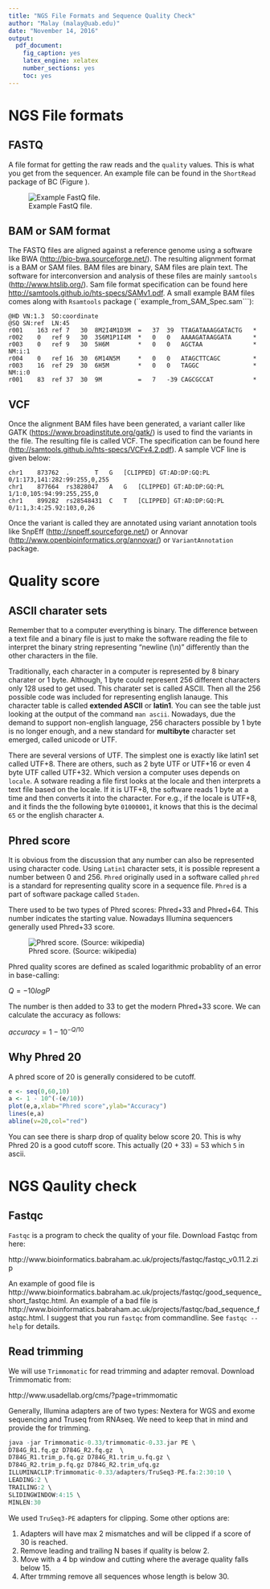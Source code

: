```yaml
---
title: "NGS File Formats and Sequence Quality Check"
author: "Malay (malay@uab.edu)"
date: "November 14, 2016"
output:
  pdf_document:
    fig_caption: yes
    latex_engine: xelatex
    number_sections: yes
    toc: yes
---
```


# NGS File formats

## FASTQ
A file format for getting the raw reads and the `quality` values. This is what you get from the sequencer. An example file can be found in the `ShortRead` package of BC (Figure \ref{fastq}). 

![Example FastQ file.\label{fastq}](figures/fastaq.png)

## BAM or SAM format
The FASTQ files are aligned against a reference genome using a software like BWA (<http://bio-bwa.sourceforge.net/>). The resulting alignment format is a BAM or SAM files. BAM files are binary, SAM files are plain text. The software for interconversion and analysis of these files are mainly `samtools` (<http://www.htslib.org/>). Sam file format specification can be found here <http://samtools.github.io/hts-specs/SAMv1.pdf>.  A small example BAM files comes along with `Rsamtools` package (``example_from_SAM_Spec.sam```):


	@HD	VN:1.3	SO:coordinate
    @SQ	SN:ref	LN:45
    r001	163	ref	7	30	8M2I4M1D3M	=	37	39	TTAGATAAAGGATACTG	*
    r002	0	ref	9	30	3S6M1P1I4M	*	0	0	AAAAGATAAGGATA		*
    r003	0	ref	9	30	5H6M		*	0	0	AGCTAA				*	NM:i:1
    r004	0	ref	16	30	6M14N5M		*	0	0	ATAGCTTCAGC			*
    r003	16	ref	29	30	6H5M		*	0	0	TAGGC				*	NM:i:0
    r001	83	ref	37	30	9M			=	7	-39	CAGCGCCAT			*


## VCF
Once the alignment BAM files have been generated, a variant caller like GATK (<https://www.broadinstitute.org/gatk/>) is used to find the variants in the file. The resulting file is called VCF. The specification can be found here (<http://samtools.github.io/hts-specs/VCFv4.2.pdf>). A sample VCF line is given below:

	chr1    873762  .       T   G   [CLIPPED] GT:AD:DP:GQ:PL    0/1:173,141:282:99:255,0,255
	chr1    877664  rs3828047   A   G   [CLIPPED] GT:AD:DP:GQ:PL    1/1:0,105:94:99:255,255,0
	chr1    899282  rs28548431  C   T   [CLIPPED] GT:AD:DP:GQ:PL    0/1:1,3:4:25.92:103,0,26

Once the variant is called they are annotated using variant annotation tools like SnpEff (<http://snpeff.sourceforge.net/>) or Annovar (<http://www.openbioinformatics.org/annovar/>) or `VariantAnnotation` package.

# Quality score

## ASCII charater sets

Remember that to a computer everything is binary. The difference between a text file and a binary file is just to make the software reading the file to interpret the binary string representing "newline (\\n)" differently than the other characters in the file. 

Traditionally, each character in a computer is represented by 8 binary charater or 1 byte. Although, 1 byte could represent 256 different characters only 128 used to get used. This charater set is called ASCII. Then all the 256 possible code was included for representing english lanauge. This character table is called **extended ASCII** or **latin1**. You can see the table just looking at the output of the command ```man ascii```. Nowadays, due the demand to support non-english language, 256 characters possible by 1 byte is no longer enough, and a new standard for **multibyte** character set emerged, called unicode or UTF.

There are several versions of UTF. The simplest one is exactly like latin1 set called UTF+8. There are others, such as 2 byte UTF or UTF+16 or even 4 byte UTF called UTF+32. Which version a computer uses depends on ```locale```. A sotware reading a file first looks at the locale and then interprets a text file based on the locale. If it is UTF+8, the software reads 1 byte at a time and then converts it into the character. For e.g., if the locale is UTF+8, and it finds the the following byte ```01000001```, it knows that this is the decimal ```65``` or the english character ```A```.  

## Phred score
It is obvious from the discussion that any number can also be represented using character code. Using ```Latin1``` character sets, it is possible represent a number between 0 and 256. ```Phred``` originally used in a software called ```phred``` is a standard for representing quality score in a sequence file. ```Phred``` is a part of software package called ```Staden```.

There used to be two types of Phred scores: Phred+33 and Phred+64. This number indicates the starting value. Nowadays Illumina sequencers generally used Phred+33 score.

![Phred score. (Source: wikipedia)](figures/phred_scores.png)

Phred quality scores are defined as scaled logarithmic probablity of an error in base-calling:

$Q = -10 log P$

The number is then added to 33 to get the modern Phred+33 score. We can calculate the accuracy as follows:

$accuracy = 1 - 10^{-Q/10}$


## Why Phred 20

A phred score of 20 is generally considered to be cutoff. 

```r
e <- seq(0,60,10)
a <- 1 - 10^(-(e/10))
plot(e,a,xlab="Phred score",ylab="Accuracy")
lines(e,a)
abline(v=20,col="red")
```

You can see there is sharp drop of quality below score 20. This is why Phred 20 is a good cutoff score. This actually (20 + 33) = 53 which `5` in ascii.

# NGS Qaulity check

## Fastqc

```Fastqc``` is a program to check the quality of your file. Download Fastqc from here:

http://www.bioinformatics.babraham.ac.uk/projects/fastqc/fastqc_v0.11.2.zip

An example of good file is http://www.bioinformatics.babraham.ac.uk/projects/fastqc/good_sequence_short_fastqc.html. An example of a bad file is http://www.bioinformatics.babraham.ac.uk/projects/fastqc/bad_sequence_fastqc.html. I suggest that you run ```fastqc``` from commandline. See ```fastqc --help``` for details.

## Read trimming

We will use ```Trimmomatic``` for read trimming and adapter removal. Download Trimmomatic from:

http://www.usadellab.org/cms/?page=trimmomatic

Generally, Illumina adapters are of two types: Nextera for WGS and exome sequencing and Truseq from RNAseq. We need to keep that in mind and provide the for trimming.

```r
java -jar Trimmomatic-0.33/trimmomatic-0.33.jar PE \
D784G_R1.fq.gz D784G_R2.fq.gz  \
D784G_R1.trim_p.fq.gz D784G_R1.trim_u.fq.gz \
D784G_R2.trim_p.fq.gz D784G_R2.trim_ufq.gz 
ILLUMINACLIP:Trimmomatic-0.33/adapters/TruSeq3-PE.fa:2:30:10 \
LEADING:2 \
TRAILING:2 \
SLIDINGWINDOW:4:15 \
MINLEN:30
```

We used ```TruSeq3-PE``` adapters for clipping. Some other options are:

1. Adapters will have max 2 mismatches and will be clipped if a score of 30 is reached.
2. Remove leading and trailing N bases if quality is below 2.
3. Move with a 4 bp window and cutting where the average quality falls below 15.
4. After trmming remove all sequences whose length is below 30.















